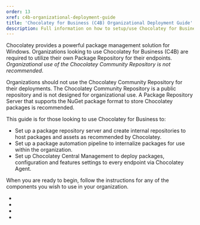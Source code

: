 ```yaml
---
order: 13
xref: c4b-organizational-deployment-guide
title: 'Chocolatey for Business (C4B) Organizational Deployment Guide'
description: Full information on how to setup/use Chocolatey for Business internally
---
```


Chocolatey provides a powerful package management solution for Windows. Organizations looking to use Chocolatey for Business (C4B) are required to utilize their own Package Repository for their endpoints.
_Organizational use of the Chocolatey Community Repository is not recommended_.

<Callout type="warning" title="Organizational Use of the Chocolatey Community Repository">
Organizations should not use the Chocolatey Community Repository for their deployments. The Chocolatey Community Repository is a public repository and is not designed for organizational use. A Package Repository Server that supports the NuGet package format to store Chocolatey packages is recommended.
</Callout>

This guide is for those looking to use Chocolatey for Business to:
- Set up a package repository server and create internal repositories to host packages and assets as recommended by Chocolatey.
- Set up a package automation pipeline to internalize packages for use within the organization.
- Set up Chocolatey Central Management to deploy packages, configuration and features settings to every endpoint via Chocolatey Agent.

When you are ready to begin, follow the instructions for any of the components you wish to use in your organization.

 - <Xref title="Set Up A Package Repository Server" value="setup-nexus-repository-c4b-solution" />
 - <Xref title="Set up A Package Automation Pipeline" value="set-up-chocolatey-server" />
 - <Xref title="Set up Chocolatey Central Management" value="setup-central-management" />
 - <Xref title="Creating Chocolatey Packages" value="package-creation-guide" />
